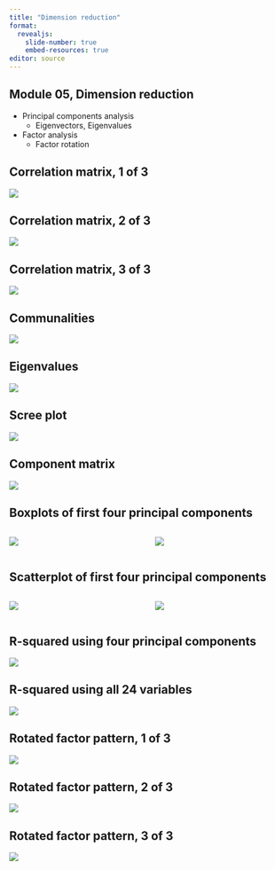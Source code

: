 ```yaml
---
title: "Dimension reduction"
format: 
  revealjs:
    slide-number: true
    embed-resources: true
editor: source
---
```


## Module 05, Dimension reduction

-   Principal components analysis
    -   Eigenvectors, Eigenvalues
-   Factor analysis
    -   Factor rotation   
        
## Correlation matrix, 1 of 3

![](../module05/images/pca-analysis-01.png)

## Correlation matrix, 2 of 3

![](../module05/images/pca-analysis-02.png)

## Correlation matrix, 3 of 3

![](../module05/images/pca-analysis-03.png)

## Communalities

![](../module05/images/pca-analysis-04.png)

## Eigenvalues

![](../module05/images/pca-analysis-05.png)

## Scree plot

![](../module05/images/pca-analysis-06.png)

## Component matrix

![](../module05/images/pca-analysis-07.png)

## Boxplots of first four principal components

:::: {.columns}
::: {.column width="50%"}
![](../module05/images/pca-application-03.png)
:::
::: {.column width="50%"}
![](../module05/images/pca-application-04.png)
:::
::::


## Scatterplot of first four principal components

:::: {.columns}
::: {.column width="50%"}
![](../module05/images/pca-application-05.png)
:::
::: {.column width="50%"}
![](../module05/images/pca-application-06.png)
:::
::::

## R-squared using four principal components

![](../module05/images/pca-application-01.png)

## R-squared using all 24 variables

![](../module05/images/pca-application-02.png)

## Rotated factor pattern, 1 of 3

![](../module05/images/factor-analysis-01.png)

## Rotated factor pattern, 2 of 3

![](../module05/images/factor-analysis-03.png)

## Rotated factor pattern, 3 of 3

![](../module05/images/factor-analysis-02.png)

